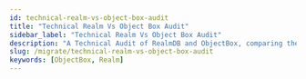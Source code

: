 ```yaml
---
id: technical-realm-vs-object-box-audit
title: "Technical Realm Vs Object Box Audit"
sidebar_label: "Technical Realm Vs Object Box Audit"
description: "A Technical Audit of RealmDB and ObjectBox, comparing the on-device databases on a technical level"
slug: /migrate/technical-realm-vs-object-box-audit
keywords: [ObjectBox, Realm]
---
```


<Head>
<script
type="application/ld+json"
dangerouslySetInnerHTML={{
__html: JSON.stringify({
  "@context": "https://schema.org",
  "@type": "TechArticle",
  "headline": "Technical Realm Vs Object Box Audit",
  "description": "A Technical Audit of RealmDB and ObjectBox; perfect for understanding the similarities, differences, and unique advantages and disadvantages the two databases bring to the table.",
  "keywords": ["ObjectBox", "Realm"]
})
}}
/>
</Head>

# A Technical Audit of RealmDB and ObjectBox

## Foundational Architecture & Data Modeling

The architectural foundation of a database determines its performance characteristics as well as the developer experience, schema evolution capabilities, and the degree of coupling it imposes on an application. An audit of RealmDB and ObjectBox reveals two fundamentally different philosophies in data modeling. RealmDB employs an integrated object model rooted in class inheritance, creating a tightly coupled but therefore reactive system. In contrast, ObjectBox utilizes an annotation-driven framework that preserves the integrity of "Plain Old Objects" (POJOs/POCOs), prioritizing architectural separation & performance in exchange for some explicit constraints. [[MongoDB Realm Swift Docs](https://github.com/realm/realm-swift) | [ObjectBox Docs](https://docs.objectbox.io/)]

### 1.1 RealmDB: The Integrated Object Model

RealmDB's approach to data modeling is to directly map language-native classes to the database schema, a concept it promotes as intuitive for developers. The verification of this model confirms that persistable objects are defined by creating classes that inherit from a base Realm.Object class, making them "managed objects" tightly coupled to the Realm instance. This pattern is consistent across its various SDKs. [[MongoDB Realm Swift Docs](https://github.com/realm/realm-swift)]

For instance, the official Swift documentation provides a canonical example where a Dog class is made persistable by inheriting from Object and using the <code>@Persisted</code> property wrapper to mark fields for storage: 
```swift
// Define your models like regular Swift classes
class Dog: Object {
    @Persisted var name: String
    @Persisted var age: Int
}
```
<div style={{textAlign: 'right'}}>[[MongoDB Realm Swift Docs](https://github.com/realm/realm-swift)]</div>


Similarly, in the JavaScript/TypeScript ecosystem, models extend the <code>Realm.Object</code> base class. The documentation shows a Task class defined this way, demonstrating the uniformity of this inheritance-based paradigm:

```typescript
class Task extends Realm.Object&lt;Task, "description"&gt; {
    _id = new Realm.BSON.ObjectId();
    description!: string;
    @index
    isComplete = false;
    static primaryKey = "_id";
    constructor(realm, description: string) {
        super(realm, &#123; description &#125;);
    }
}
```
<div style={{textAlign: 'right'}}>[[MongoDB Realm Docs](https://www.mongodb.com/docs/realm/) | [MongoDB Realm JavaScript Docs](https://www.mongodb.com/docs/realm-sdks/js/latest/)]</div>


Relationships between these objects are established via "links," which are properties that directly reference another <code>Realm.Object</code> instance. This creates a natural, object-oriented graph within the database. [[Wikipedia on MongoDB Realm](https://en.wikipedia.org/wiki/Realm_)]

This design choice carries significant architectural implications. The mandatory inheritance from <code>Realm.Object</code> means that the application's domain models are coupled to the Realm framework and objects are not plain, independant objects. E.g., a Task object is not just a simple data structure; it is intrinsically a "Realm object." This tight coupling is the mechanism that enables one of Realm's marquee features: "Live Objects". These objects are proxies to the underlying database data, meaning any changes made to the data are automatically reflected in all instances of that object without re-fetching.

While this is powerful for building reactive applications, it introduces constraints. These objects can be difficult to create, manipulate, or test outside the context of an active Realm instance. Serializing them for transmission over a network to a non-Realm backend or using them in layers of an application designed with persistence-agnostic principles (e.g., Domain-Driven Design) can become complex, often requiring the creation of separate, detached Data Transfer Objects (DTOs).

In summary, the "intuitive" nature of the model, therefore, represents a trade-off: it simplifies reactivity at the cost of object portability, architectural purity, and oftentimes: performance. [[MongoDB Realm Swift Docs](https://github.com/realm/realm-swift)]

### 1.2 ObjectBox: The Annotation-Driven Entity Framework

ObjectBox adopts a fundamentally different approach, using annotations to decorate standard classes, thereby designating them as persistable entities. This methodology keeps the domain objects as "Plain Old Java Objects" (POJOs) or their equivalents in other languages, ensuring a clean separation between the data model and the persistence framework.

The core of this pattern is the <code>@Entity</code> annotation, which marks a class for persistence. Within such a class, one property must be annotated with <code>@Id</code> to serve as the primary key. A critical and deliberate constraint of ObjectBox is that this ID property must be a 64-bit integer (long in Java/Kotlin, int in Dart). The official "Getting Started" documentation provides a clear Java example:

```java
@Entity
public class User {
    @Id
    public long id;
    public String name;
}
```
<div style={{textAlign: 'right'}}>[[ObjectBox Docs](https://docs.objectbox.io/getting-started)]</div>


This pattern is consistent across other supported languages ("language bindings"), e.g. as in the Python binding, where the <code>@Entity</code> decorator serves the same purpose. Another key requirement is that entity classes must provide a no-argument constructor, which the database engine uses for object materialization during query execution. [[ObjectBox Docs](https://docs.objectbox.io/getting-started) | [ObjectBox Docfiles](https://objectbox.io/docfiles/python/current/overview.html)]


These constraints, particularly the mandatory long ID, are not arbitrary limitations but are foundational to ObjectBox's performance-oriented design. A numeric, auto-incrementing primary key is the most efficient mechanism for the underlying C/C++ core to handle internal data lookups, indexing, and relationship management. This design avoids the performance overhead associated with string comparisons or the management of more complex key types. By enforcing this constraint, ObjectBox prioritizes raw speed and efficiency. [[ObjectBox Docs](https://docs.objectbox.io/getting-started)]

Furthermore, the use of annotations means the <code>User</code> class has no compile-time dependency on any ObjectBox base class. The persistence logic is metadata applied to the class, not a characteristic inherited by it. This promotes loose coupling and allows the same domain objects to be used seamlessly across different layers of an application, serialized, or tested without any dependency on the database framework. This architectural choice places a premium on performance and design purity, accepting a minor reduction in flexibility (regarding primary key types) to achieve these goals.


### 1.3 Synthesis: A Comparative Analysis of Modeling Paradigms

The two data modeling paradigms represent a classic architectural trade-off. Realm's inheritance-based model offers a deeply integrated and therefore reactive experience out-of-the-box. The "live objects" feature can reduce the amount of boilerplate code required to keep a user interface synchronized with the underlying data. However, this comes at the cost of tightly coupling the application's domain model to the persistence layer, which reduces testability, architectural flexibility, and in many cases performance. [[MongoDB Realm Swift Docs](https://github.com/realm/realm-swift)]

ObjectBox's annotation-driven model enforces a stricter separation of concerns. Entities remain simple, portable objects (POJOs), which aligns well with layered architectural patterns like Clean Architecture or Domain-Driven Design. The framework's constraints, such as the mandatory long ID, are explicit choices made to optimize for performance. While this approach requires developers to use separate mechanisms for data observation and reactivity (e.g., Data Observers or Rx integrations), it provides greater control and architectural purity. The choice between these two models is therefore not merely a matter of preference but a strategic decision about the architectural priorities of a project: integrated reactivity versus performance and modularity. [[ObjectBox Docs](https://docs.objectbox.io/)]

## 2. Database Lifecycle: Configuration and Initialization

The process of configuring and obtaining a connection to a database is a critical first step where subtle API differences can have significant downstream effects on application behavior, particularly concerning data synchronization and schema management. The initialization patterns of RealmDB and ObjectBox reveal their core design philosophies regarding synchronicity and the handling of database schemas.


### 2.1 Instantiating the Database: A Study in Contrasts

RealmDB and ObjectBox present markedly different entry points for database access. The Realm database has two separate ways to start up (across languagee bindings, though we are referencing the JavaScript Docs in the following): one that makes your app wait (synchronous) and one that works in the background (asynchronous). This distinction often confuses developers [[MongoDB Realm Q&A on Stackoverflow](https://stackoverflow.com/questions/48668497/realm-open-vs-new-realm)]

The synchronous constructor, <code>new Realm(config)</code>, is intended for opening a local, non-synchronized Realm file. It returns a Realm instance immediately, creating the file if it doesn't exist. This method is straightforward for purely offline applications. [[MongoDB Realm Q&A on Stackoverflow](https://stackoverflow.com/questions/48668497/realm-open-vs-new-realm)]

In contrast, the static method <code>Realm.open(config)</code> returns a ProgressPromise. This asynchronous approach is essential when using Realm's data synchronization features. The promise resolves with the Realm instance only after the local file has been opened and, crucially, the initial synchronization with the remote backend has been completed. Using <code>new Realm()</code> on a synced Realm configuration would open the local file without waiting for remote data, potentially leading to an inconsistent or empty data state. This dual-API design reflects an architecture where synchronization was a major feature layered on top of the core local database, necessitating a separate, asynchronous entry point to manage the inherent latency of network operations. [[MongoDB Realm Q&A on Stackoverflow](https://stackoverflow.com/questions/48668497/realm-open-vs-new-realm) | [MongoDB Realm Dev Forum](https://www.mongodb.com/community/forums/t/when-to-open-realms-async-vs-sync/14415) | [MongoDB Realm Docs](https://www.mongodb.com/docs/realm-sdks/js/latest/Realm.html)]

ObjectBox, on the other hand, provides a single, unified initialization pattern through a generated builder class. The entry point is always the static <code>MyObjectBox.builder()</code> method, which returns a <code>BoxStoreBuilder</code> instance. This builder is then used to configure and create the central <code>BoxStore</code> object, from which individual <code>Box&lt;T&gt;</code> instances are retrieved.


```java
// Standard initialization for a local ObjectBox database
BoxStore store = MyObjectBox.builder()
  .name("my-app-db")
  .build();
```
[[ObjectBox Docs](https://docs.objectbox.io/)]

Data synchronization in ObjectBox is not handled by a separate factory method but is configured as an optional component within the same builder flow. After the <code>BoxStore</code> is built, a <code>SyncClient</code> is attached to it:

```java
// Initialization with Sync enabled
BoxStore store = MyObjectBox.builder().name("my-app-db").build();
if (Sync.isAvailable()) {
    SyncClient syncClient = Sync.client(store, "ws://127.0.0.1:9999", SyncCredentials.none()).build();
    syncClient.start();
}
```
[[ObjectBox Docs](https://docs.objectbox.io/getting-started) | [ObjectBox Java](https://github.com/objectbox/objectbox-java)]

This unified builder pattern demonstrates the more modular architecture where the core local database is the foundation, and features like synchronization are add-ons. It presents a single, predictable initialization path for the developer, regardless of whether sync is being used, thereby reducing the potential for confusion between synchronous and asynchronous entry points. [[ObjectBox Website](https://objectbox.io/get-started-with-syncing-data-in-java/)]

### 2.2 Configuration Parameters Audit

The configuration objects passed during initialization highlight further differences, particularly in how database schemas are managed.


#### 2.2.1  Configuration Parameters in RealmDB

For Realm, the configuration object's <code>schema</code> property is paramount. It requires an array of all model classes (or schema objects) that will be used in that Realm instance. This schema must be provided every time the database is opened.

```javascript
// Realm configuration requires an explicit schema array
const realm = await Realm.open({
  schema: [/* ... your models ... */],
  // other config properties...
});
```
[[MongoDB Realm Docs](https://www.mongodb.com/docs/realm-sdks/js/latest/Realm.html) | [MongoDB Realm Dev Forum](https://www.mongodb.com/community/forums/t/opening-realm-with-multiple-schema-classes/126151)]

This makes the schema an explicit, runtime concern. Schema migrations are handled programmatically by incrementing a <code>schemaVersion</code> number in the configuration and providing a corresponding migration function that is executed if the on-disk version is lower than the configured version.

#### 2.2.2  Configuration Parameters in ObjectBox Database

ObjectBox handles schema definition as a build-time artifact. When the project is compiled, the ObjectBox Gradle plugin processes the <code>@Entity</code> annotated classes and generates two key assets: the <code>MyObjectBox</code> class and a schema definition file named <code>objectbox-model.json</code>. This JSON file contains a complete representation of the schema, including unique IDs (UIDs) for every entity and property, which are crucial for managing schema evolution. The <code>BoxStore</code> is thus implicitly aware of the schema through this generated code, and no schema definition needs to be passed at runtime. [[ObjectBox Docs](https://docs.objectbox.io/getting-started) | [ObjectBox Docfiles](https://objectbox.io/docfiles/java/current/io/objectbox/annotation/package-summary.html)]

This build-time approach enables what ObjectBox terms "automatic schema migrations" for non-breaking changes like adding or removing a property. [[ObjectBox Java](https://github.com/objectbox/objectbox-java)]
Because the <code>objectbox-model.json</code> file tracks entities and properties by their stable UIDs, the engine can handle renames (via the <code>@NameInDb</code> annotation) and other simple changes without requiring manual migration code. The developer's responsibility shifts from writing migration code to ensuring that the <code>objectbox-model.json</code> file is committed to version control, as it serves as the persistent record of the schema's history. [[ObjectBox Docs](https://docs.objectbox.io/getting-started)]

#### 2.2.3  Configuration Parameters RealmDB vs ObjectBox Audit

In summary, the configuration and initialization processes underscore the core architectural differences. Realm's runtime schema configuration provides explicit, programmatic control over migrations, while ObjectBox's build-time schema generation offers a more automated, convention-over-configuration approach to schema evolution, powered by its persistent model file.


## 3. Core Data Operations: A Comparative API Audit

The day-to-day utility of a database is defined by the ease-of-use and performance of its core operations: **C**reate, **R**ead, **U**pdate, and **D**elete (**CRUD**). A detailed audit of the RealmDB and ObjectBox APIs reveals significant differences in transaction management, query result types, and overall developer workflow.

### 3.1 Write Operations: Transactions, Inserts, and Updates

A key distinction of the two databases lies in the granularity and explicitness of their transaction management.

#### 3.1.1 Write Operations in MongoDB Realm
RealmDB enforces a strict, high-level transactional model where every database modification - e.g. an insert, update, or delete - must be explicitly wrapped in a <code>realm.write()</code> transaction block.


The API for creating a new object is <code>realm.create(ObjectType, properties)</code>, which must be called within the write block. The following example is idiomatic for Realm:

```javascript
let task1;
realm.write(() => {
  task1 = realm.create("Task", {
    _id: 1,
    description: "Learn MongoDB",
  });
});
```
[[Community Example on MongoDB Realm](https://www.codesofphoenix.com/realm)]

Updates are performed by fetching a managed "live object" and modifying its properties within a write transaction. The Swift documentation provides a clear example:

```swift
let dog = realm.objects(Dog.self).first!
// Update the dog's name in a transaction
try! realm.write {
    dog.name = "Wolfie"
}
```
[[Community Example on MongoDB Realm](https://www.codesofphoenix.com/realm) | [MongoDB Realm Swift Docs](https://github.com/realm/realm-swift)]

This model is rigid but inherently safe; it is impossible for a developer to accidentally perform a write operation outside of a transaction, thus ensuring data consistency.

#### 3.1.2 Write Operations in ObjectBox Database
ObjectBox, in contrast, employs a more flexible, fine-grained transaction model. The primary method for both inserts and updates is <code>box.put(entity)</code>. This method's behavior is determined by the entity's ID property. If the ID is 0 (the default for a new object), <code>put</code> performs an insert, assigns a new unique ID to the object, and returns it. If the ID is non-zero and matches an existing object in the database, <code>put</code> performs an update. [[ObjectBox Docs](https://docs.objectbox.io/getting-started) | [ObjectBox Docfiles](https://objectbox.io/docfiles/java/current/io/objectbox/Box.html)]

Each individual <code>box.put(entity)</code> call is atomic and runs in its own implicit transaction. This is highly convenient for simple, single-object writes.

```java
// Insert a new user (assuming user.id is 0)
User user = new User("Tina");
userBox.put(user);
// This is a complete, atomic transaction

// Update an existing user
user.setName("Tina Turner");
userBox.put(user);
// This is also a complete transaction
```
[[ObjectBox Docs](https://docs.objectbox.io/getting-started)]

While convenient, performing many <code>put</code> operations in a loop can be inefficient, as each call creates and commits a separate transaction. For this reason, the ObjectBox documentation strongly recommends using bulk operations like <code>box.put(Collection&lt;T&gt; entities)</code> or wrapping multiple operations in an explicit transaction using <code>store.runInTx(() -&gt; &#123;... &#125;)</code> for optimal performance. This design places more responsibility on the developer to recognize performance-critical paths and optimize them, offering flexibility at the cost of requiring more developer awareness compared to Realm's enforced transaction model.

#### 3.1.3 Write Operations ObjectBox vs Realm Audit

In summary: ObjectBox expects developers to think along themselves, but with this also giving them the opportunity to develop faster and more seamless app experiences. If you are a developer you can either view that as an additional benefit, helping you learn and grow, or you can bet on the AIs of the future to take over the thinking for you. Either way, ObjectBox offers you more flexibility and speed here. [[ObjectBox Docs](https://docs.objectbox.io/getting-started) | [ObjectBox Docfiles](https://objectbox.io/docfiles/java/current/io/objectbox/Box.html)]


### 3.2 Read Operations: Object Retrieval and Querying

The most profound difference in read operations is not the query syntax, but the nature of the results returned. Realm's query engine returns "live," auto-updating collections, whereas ObjectBox returns static, point-in-time snapshots of the data. Both approaches have their advantages and disadvantages.

#### 3.2.1 Read Operationsin RealmDB

In Realm, retrieving all objects of a certain type is done via <code>realm.objects('ObjectType')</code>. This can be chained with a <code>.filter()</code> method using a query language string to specify conditions.

```swift
// Get all dogs named 'Fido'
let dogs = realm.objects(Dog.self).filter("name contains 'Fido'")
```
[[MongoDB Realm Swift Docs](https://github.com/realm/realm-swift)]

The <code>dogs</code> variable in this example is not a simple array. It is a <code>Results&lt;Dog&gt;</code> collection that is "live." If another thread or process adds a new dog named 'Fido' to the database, the <code>dogs</code> collection will automatically be updated. This is the cornerstone of Realm's reactive architecture and enables seamless integration with UI frameworks like SwiftUI, where views bound to these collections re-render automatically. However, bear in mind that Live Realm objects, collections, and Realm instances are *thread-confined*. This means an object fetched on the main thread cannot be accessed or modified on a background thread, and vice-versa. Attempting to do so will cause your application to crash. [[MongoDB Realm Swift Docs](https://github.com/realm/realm-swift)]




#### 3.2.2 Read Operations in ObjectBox Database

ObjectBox provides <code>box.get(id)</code> for efficient primary key lookups and <code>box.getAll()</code> to retrieve all objects in a box. For more complex queries, it provides a fluent builder API that is strongly typed and checked at compile time:

```java
// Get all users named "Tom", ordered by name
Query<User> query = userBox
  .query(User_.name.equal("Tom"))
  .order(User_.name)
  .build();
List<User> results = query.find();
query.close();
```
[[ObjectBox Docs](https://docs.objectbox.io/getting-started) | [ObjectBox Getting Started Video](https://www.youtube.com/watch?v=flmAeYY-u9I)]

The <code>results</code> variable here is a standard <code>java.util.List&lt;User&gt;</code>. It is a snapshot of the data at the exact moment <code>query.find()</code> was executed. It will not change if the underlying data in the database is modified. To see new or updated data, the query must be explicitly re-executed.

ObjectBox provides a separate, explicit mechanism for reactivity through its Data Observers and RxJava integrations. A developer can subscribe to changes on a Box or a Query and will be notified when the data changes, at which point they can choose to re-run the query and update the UI. [[ObjectBox Docs](https://docs.objectbox.io/)]

#### 3.2.3 Read Operations in RealmDB vs ObjectBox Audit

In summary, Realm's model is implicitly reactive, which can feel "magical" and reduce boilerplate but may also lead to unexpected side effects or performance issues if the developer is not fully aware of the constant background updates. ObjectBox's model is explicitly non-reactive by default, giving the developer complete control and predictability over when data refreshes occur.





### 3.3 Delete Operations

Deletion APIs in both databases are straightforward and follow their respective transaction models.

#### 3.3.1 Delete in RealmDB

In Realm, deletion is handled by the <code>realm.delete(object)</code> method, which, like all write operations, must be called inside a <code>realm.write()</code> transaction block. It can be used to delete a single object or a collection of objects. [[MongoDB Realm Kotlin Docs](https://www.mongodb.com/docs/realm-sdks/kotlin/latest/library-base/io.realm.kotlin/-mutable-realm/delete.html) | [MongoDB dev Forum Swift](https://www.mongodb.com/community/forums/t/deleting-a-realm-object-on-the-detail-view-in-swiftui/197104/2)]

```javascript
realm.write(() => {
  let taskToDelete = realm.objectForPrimaryKey("Task", 1);
  realm.delete(taskToDelete);
});
```
[[Realm JavaScript Docs](https://www.mongodb.com/docs/realm-sdks/js/latest/)]

#### 3.3.1 Delete in ObjectBox Database


ObjectBox provides several methods for deletion on the <code>Box</code> class: <code>box.remove(entity)</code> or <code>box.remove(id)</code> for single objects, <code>box.remove(entities)</code> or <code>box.removeByIds(ids)</code> for bulk removal of specific objects, and <code>box.removeAll()</code> to clear all objects from the box. ObjectBox ensures automatically that each and every one of these operations is atomic and transactional. This means the operation either completes fully or not at all, ensuring data consistency. [[ObjectBox Docs](https://docs.objectbox.io/getting-started) | [ObjectBox Transaction Docs](https://docs.objectbox.io/transactions)]
```python
# Delete a single object by passing the entity instance, e.g. Removing 'Alice' by passing the user object
box.remove(user1)

# Delete a single object by passing its ID, e.g. Removing 'Bob' by using his ID
# After an object is put, its 'id' attribute is populated.
box.remove(user2.id)

# Delete all remaining objects in the box
box.removeAll()
```
[[ObjectBox Tutorial Demo Project](https://docs.objectbox.io/tutorial-demo-project)]



## 4. Advanced Capabilities and Strategic Differentiators

Beyond fundamental CRUD operations, the strategic value of a database is often determined by its advanced features, such as data synchronization, relationship management, and unique capabilities that cater to emerging application paradigms. An audit of these areas reveals a significant difference in the product strategies and future viability of RealmDB and ObjectBox.

### 4.1 Data Synchronization: A Critical Evaluation

Data synchronization is a cornerstone of modern, offline-first applications, and has the power to combine the best of the growing Edge Computing (and therefore [Edge AI](https://objectbox.io/empowering-edge-ai-the-critical-role-of-databases/)) model with the predominant cloud-computing paradigm. Historically, Realm's Mobile Platform and later Atlas Device Sync were central to its value proposition, offering real-time, two-way data synchronization between devices and a cloud backend. However, [this capability is now deprecated](https://www.mongodb.com/docs/atlas/app-services/sync/device-sync-deprecation/) and official support (maintenance) for RealmDB has stopped [Discussion on this on reddit](https://www.reddit.com/r/android_devs/comments/1fct3k5/aged_like_milk_mongo_just_deprecated_their_realm/). So, while RealmDB is still available as an open source database, without maintenance, rapid decline is unavoidable. The official MongoDB documentation repository for Realm contains an unambiguous warning: "As of September 2024, Atlas Device SDKs are deprecated. Atlas Device SDKs will reach end-of-life and will no longer be maintained by MongoDB on September 30, 2025". [This deprecation notice fundamentally alters any comparison of the two databases](https://objectbox.io/alternative-to-mongodb-sync/). Realm's synchronization feature, while historically powerful, is no longer available, neither for new projects nor for existing applications. Any technical evaluation must treat Realm Sync as a legacy feature with a defined end-of-life. One of the solutions for migration, officially embraced by MongoDB, is ObjectBox.


Reference: [MongoDB Realm Docs](https://www.mongodb.com/docs/realm/)




In stark contrast, ObjectBox actively develops and promotes its Data Sync feature as a key strategic offering. The ObjectBox Sync architecture is designed for efficiency and resilience in offline-first scenarios. It operates on a delta-synchronization model, where only changes (diffs) are pushed between the client and server, significantly reducing network traffic compared to state-based or request-response paradigms. When a device is offline, changes are stored in a persistent outgoing queue. Upon reconnection, the queue is processed, and data is synchronized with the server. Just like in RealmDB, the Data Sync feature is ObjectBox's premium (and therfore paid) offering. In summer 2025 ObjectBox released its production-ready "MongoDB Connector" that enables syncing directly fom ObjectBox to MongoDB and which they set up as a "seamless, drop-in replacement for MongoDB Realm Atlas Device Sync".


Reference: [ObjectBox Docs](https://docs.objectbox.io/)


Configuration of ObjectBox Sync involves annotating entities with <code>@Sync</code> and connecting a <code>SyncClient</code> to the <code>BoxStore</code> instance, pointing it to a self-hosted or managed Sync Server. The documentation provides clear steps for setting up this client-server topology.


Reference: [ObjectBox Docs](https://docs.objectbox.io/)





The comparison of synchronization capabilities has therefore shifted dramatically. It is no longer a feature-to-feature analysis between two active technologies. Instead, it is a comparison between ObjectBox's actively supported, delta-based synchronization solution and Realm's deprecated, no longer supported Atlas Device Sync. For any project requiring data synchronization, this strategic divergence is the single most critical factor in the decision-making process.

Reference: [MongoDB Realm Docs](https://www.mongodb.com/docs/realm/) | Reference: [ObjectBox Docs](https://docs.objectbox.io/)


### 4.2 Data Relationships: Implementation and Management

Both databases provide robust support for modeling relationships between objects, though their APIs differ in implementation.




Realm uses a natural, direct-linking approach. A to-one relationship is simply a property that holds a reference to another <code>Realm.Object</code> subclass. A to-many relationship is represented by a property of type <code>List&lt;T&gt;</code>, where T is another <code>Realm.Object</code> subclass.1 This creates an intuitive object graph that developers can traverse directly in code.

[[MongoDB Realm Swift Docs](https://github.com/realm/realm-swift) | [RealmDB Wikipedia](https://en.wikipedia.org/wiki/Realm_(database))]


ObjectBox employs a more explicit and managed approach to relationships. A to-one relationship is declared using the <code>ToOne&lt;T&gt;</code> wrapper class. This class acts as a smart proxy that lazily loads the target object from the database upon first access, which is a performance optimization that avoids loading the entire object graph into memory at once.20


```java
@Entity
public class Order {
    @Id public long id;
    public ToOne<Customer> customer;
}
```
[[ObjectBox Docs](https://docs.objectbox.io/relations)]

To-many relationships in ObjectBox can be implemented in two ways. The most common is a one-to-many relationship, which is defined using the <code>@Backlink</code> annotation. This creates a read-only list of objects that point back to the current object via a <code>ToOne</code> relationship defined in the target entity.20 For many-to-many relationships, ObjectBox uses the <code>ToMany&lt;T&gt;</code> class, which allows for adding, removing, and managing a list of related target objects. [[ObjectBox Docs](https://docs.objectbox.io/relations)]

Both approaches are effective, with Realm's offering a more direct navigation experience and ObjectBox's providing more explicit control and built-in lazy loading for performance optimization.








### 4.3 Unique Feature Verification

The unique, differentiating features of each database point to their diverging strategic priorities.



Realm's standout feature has always been its "Live Objects" and the resulting deep integration with reactive UI frameworks. As demonstrated in its Swift documentation with <code>@ObservedResults</code> for SwiftUI, Realm is architected to make building real-time, data-bound user interfaces very simple. This focus on seamless UI reactivity was a natural fit for its (now deprecated) sync service, positioning it as an ideal solution for collaborative applications. [[MongoDB Realm Java Docs on RealmResults](https://www.mongodb.com/docs/realm-sdks/java/latest/io/realm/RealmResults.html) | [MongoDB Realm Swift Docs on Observed Results](https://www.mongodb.com/docs/realm-sdks/swift/latest/Structs/ObservedResults.html) | [MongoDB Dev Forum](https://www.mongodb.com/community/forums/t/update-to-end-of-life-and-deprecation-notice/297168/10)]


ObjectBox, on the other hand, is investing heavily in capabilities for the next generation of on-device artificial intelligence. Its recent releases have introduced first-class support for vector search, effectively turning it into an on-device vector database. According to the ObjectBox team and the initial release date, ObjectBox was the [first on-device vector database](https://objectbox.io/the-first-on-device-vector-database-objectbox-4-0/) in the edge computing space, demonstrating their eagerness to support Edge AI. The ObjectBox' vector extension allows for efficient similarity searches on vector embeddings, which is a foundational requirement for AI/ML applications such as Retrieval-Augmented Generation (RAG), semantic search, and recommendation engines. The addition of HNSW (Hierarchical Navigable Small World) indexing and various vector distance metrics (<code>VectorDistanceType</code>) in its API confirms a serious commitment to this domain. [[ObjectBox Java GitHub repo](https://github.com/objectbox/objectbox-java) | [ObjectBox Docfiles](https://objectbox.io/docfiles/java/current/io/objectbox/annotation/package-summary.html) | [ObjectBox C++ Docs](https://cpp.objectbox.io/)]



Overall, with the deprecation of its sync service and the discontinuation of the support of the open source RealmDB repos, Realm's future under MongoDB appears to have come to an end. ObjectBox is positioning itself as a high-performance data backend for a broader range of use cases, including synchronized, offline-first applications and, increasingly, computationally intensive, AI-driven edge applications. Any technical evaluation must account for these diverging roadmaps, as the best choice of database depends heavily on the long-term strategic goals of the application being built.



## 5. Synthesis of Findings and Strategic Implications

The comprehensive audit of RealmDB and ObjectBox, based (almost exculsively, but not quite) on their official documentations (official Docs, Docfiles, Dev Forums, GitHub repos), reveals two capable but fundamentally different database solutions. The choice between them extends beyond a simple comparison of API syntax or performance benchmarks; it is a strategic decision influenced by architectural philosophy, developer ergonomics, and, most critically, the long-term product roadmap and viability of core features. This section consolidates the findings and provides a conclusive analysis.

### 5.1 Strategic Decision Framework

Based on the comprehensive audit, the following decision framework emerges for choosing between RealmDB and ObjectBox:

#### Choose RealmDB if:
- You can live with a database that does not have an official maintainer (and may or may not be maintained)
- Your application is purely local (no synchronization requirements)
- You prioritize seamless UI reactivity and live data binding over performance
- You are building for iOS/macOS and want tight SwiftUI integration
- You prefer an inheritance-based, tightly integrated object model
- Schema migrations can be handled programmatically at runtime

#### Choose ObjectBox if:
- Your application requires data synchronization (critical given Realm Sync deprecation)
- You prioritize performance and a clean architectural separation (more important for larger apps)
- You are building AI/ML applications requiring vector search capabilities
- You prefer annotation-based, POJO-preserving entity models
- You want build-time schema generation and automatic migrations
- You need a future-proof solution with active development and roadmap

### 5.2 Critical Considerations

The most significant finding of this audit is the deprecation of Realm's synchronization capabilities. This fundamentally alters the competitive landscape and makes ObjectBox the clear choice for any application requiring data synchronization. The September 30, 2025 end-of-life date for Atlas Device SDKs represents an existential threat to Realm-based applications that rely on sync functionality.

For local-only applications, both databases remain viable, with the choice depending primarily on architectural preferences: Realm's reactive, tightly integrated model versus ObjectBox's performance-oriented, loosely coupled approach.

The emergence of ObjectBox's vector search capabilities positions it uniquely for the next generation of AI-powered applications, while the future of the Realm database (without Sync) remains unclear at this moment.

### 5.4 Conclusion

This technical audit, grounded in official documentation verification, reveals that while both RealmDB and ObjectBox are capable local databases, their strategic trajectories have diverged significantly. ObjectBox's continued investment in synchronization, performance optimization, and AI capabilities, combined with Realm's sync deprecation, makes ObjectBox the more future-proof choice for most modern application requirements. The decision ultimately depends on specific project needs, but the synchronization factor alone makes ObjectBox the recommended choice for any application with current or potential future sync requirements.